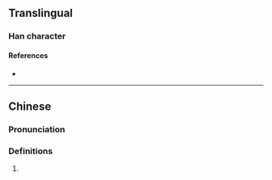 {{character info/new}}
==Translingual==

===Han character===
{{Han char|rn=30|rad=口|as=11|sn=14|four=|canj=RFBG|ids=⿰口堂}}

====References====
* {{Han ref|kx=0206.201|hdz=10676.030|uh=5621|ud=22049}}

----

==Chinese==
{{zh-forms}}

===Pronunciation===
{{zh-pron
|m=tāng
|cat=
}}

===Definitions===
{{zh-hanzi}}

# {{rfdef|zh}}